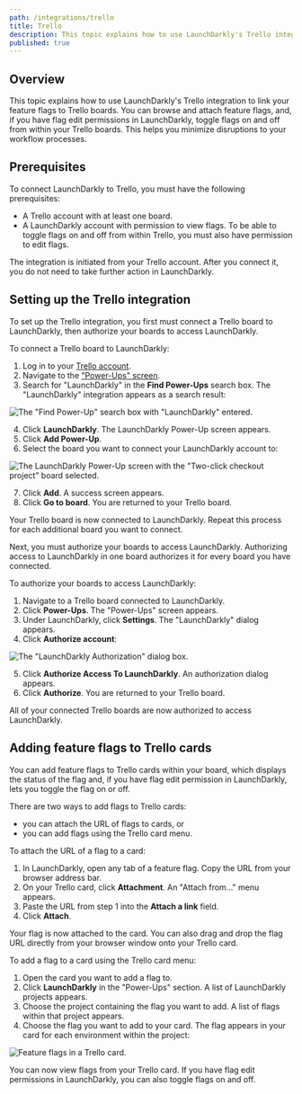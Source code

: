 ```yaml
---
path: /integrations/trello
title: Trello
description: This topic explains how to use LaunchDarkly's Trello integration to link your feature flags to Trello boards.
published: true
---
```


## Overview

This topic explains how to use LaunchDarkly's Trello integration to link your feature flags to Trello boards. You can browse and attach feature flags, and, if you have flag edit permissions in LaunchDarkly, toggle flags on and off from within your Trello boards. This helps you minimize disruptions to your workflow processes.

## Prerequisites

To connect LaunchDarkly to Trello, you must have the following prerequisites:

* A Trello account with at least one board.
* A LaunchDarkly account with permission to view flags. To be able to toggle flags on and off from within Trello, you must also have permission to edit flags.

The integration is initiated from your Trello account. After you connect it, you do not need to take further action in LaunchDarkly.

## Setting up the Trello integration

To set up the Trello integration, you first must connect a Trello board to LaunchDarkly, then authorize your boards to access LaunchDarkly.

To connect a Trello board to LaunchDarkly:

1. Log in to your [Trello account](https://trello.com/login).
2. Navigate to the ["Power-Ups" screen](https://trello.com/power-ups).
3. Search for "LaunchDarkly" in the **Find Power-Ups** search box. The "LaunchDarkly" integration appears as a search result:

![The "Find Power-Up" search box with "LaunchDarkly" entered.](trello-power-up-search.png)

4. Click **LaunchDarkly**. The LaunchDarkly Power-Up screen appears.
5. Click **Add Power-Up**.
6. Select the board you want to connect your LaunchDarkly account to:

![The LaunchDarkly Power-Up screen with the "Two-click checkout project" board selected.](trello-power-up-connect.png)

7. Click **Add**. A success screen appears.
8. Click **Go to board**. You are returned to your Trello board.

Your Trello board is now connected to LaunchDarkly. Repeat this process for each additional board you want to connect. 

Next, you must authorize your boards to access LaunchDarkly. Authorizing access to LaunchDarkly in one board authorizes it for every board you have connected.

To authorize your boards to access LaunchDarkly:

1. Navigate to a Trello board connected to LaunchDarkly.
2. Click **Power-Ups**. The "Power-Ups" screen appears.
3. Under LaunchDarkly, click **Settings**. The "LaunchDarkly" dialog appears.
4. Click **Authorize account**:

![The "LaunchDarkly Authorization" dialog box.](trello-authorize-access.png)

5. Click **Authorize Access To LaunchDarkly**. An authorization dialog appears.
6. Click **Authorize**. You are returned to your Trello board.

All of your connected Trello boards are now authorized to access LaunchDarkly.

## Adding feature flags to Trello cards

You can add feature flags to Trello cards within your board, which displays the status of the flag and, if you have flag edit permission in LaunchDarkly, lets you toggle the flag on or off. 

There are two ways to add flags to Trello cards:
- you can attach the URL of flags to cards, or 
- you can add flags using the Trello card menu.

To attach the URL of a flag to a card:

1. In LaunchDarkly, open any tab of a feature flag. Copy the URL from your browser address bar.
2. On your Trello card, click **Attachment**. An "Attach from..." menu appears.
3. Paste the URL from step 1 into the **Attach a link** field.
4. Click **Attach**.

Your flag is now attached to the card. You can also drag and drop the flag URL directly from your browser window onto your Trello card. 

To add a flag to a card using the Trello card menu:

1. Open the card you want to add a flag to.
2. Click **LaunchDarkly** in the "Power-Ups" section. A list of LaunchDarkly projects appears.
3. Choose the project containing the flag you want to add. A list of flags within that project appears.
4. Choose the flag you want to add to your card. The flag appears in your card for each environment within the project:

![Feature flags in a Trello card.](trello-card-feature-flags.png)

You can now view flags from your Trello card. If you have flag edit permissions in LaunchDarkly, you can also toggle flags on and off.

